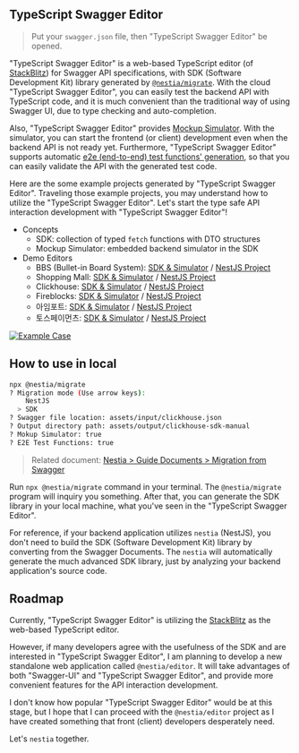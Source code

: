 
## TypeScript Swagger Editor
<EditorMovie mode="sdk" />

> Put your `swagger.json` file, then "TypeScript Swagger Editor" be opened.

"TypeScript Swagger Editor" is a web-based TypeScript editor (of [StackBlitz](https://stackblitz.com/)) for Swagger API specifications, with SDK (Software Development Kit) library generated by [`@nestia/migrate`](./migrate). With the cloud "TypeScript Swagger Editor", you can easily test the backend API with TypeScript code, and it is much convenient than the traditional way of using Swagger UI, due to type checking and auto-completion.

Also, "TypeScript Swagger Editor" provides [Mockup Simulator](./sdk/simulator). With the simulator, you can start the frontend (or client) development even when the backend API is not ready yet. Furthermore, "TypeScript Swagger Editor" supports automatic [e2e (end-to-end) test functions' generation](./sdk/e2e), so that you can easily validate the API with the generated test code.

Here are the some example projects generated by "TypeScript Swagger Editor". Traveling those example projects, you may understand how to utilize the "TypeScript Swagger Editor". Let's start the type safe API interaction development with "TypeScript Swagger Editor"!

  - Concepts
    - SDK: collection of typed `fetch` functions with DTO structures
    - Mockup Simulator: embedded backend simulator in the SDK
  - Demo Editors
    - BBS (Bullet-in Board System): [SDK & Simulator](https://stackblitz.com/edit/yyf3nl?file=README.md,test%2Fstart.ts&startScript=swagger&startScript=hello) / [NestJS Project](https://stackblitz.com/edit/jjqnuw?file=README.md&startScript=build:test,test)
    - Shopping Mall: [SDK & Simulator](https://stackblitz.com/edit/eue3bo?file=README.md,test%2Fstart.ts&startScript=swagger&startScript=hello) / [NestJS Project](https://stackblitz.com/edit/1g6adb?file=README.md&startScript=build:test,test)
    - Clickhouse: [SDK & Simulator](https://stackblitz.com/edit/p5y9u3?file=README.md,test%2Fstart.ts&startScript=swagger&startScript=hello) / [NestJS Project](https://stackblitz.com/edit/fzenpq?file=README.md&startScript=build:test,test)
    - Fireblocks: [SDK & Simulator](https://stackblitz.com/edit/jvdf9f?file=README.md,test%2Fstart.ts&startScript=swagger&startScript=hello) / [NestJS Project](https://stackblitz.com/edit/rraebz?file=README.md&startScript=build:test,test)
    - 아임포트: [SDK & Simulator](https://stackblitz.com/edit/ldlfqp?file=README.md,test%2Fstart.ts&startScript=swagger&startScript=hello) / [NestJS Project](https://stackblitz.com/edit/5wzs6p?file=README.md&startScript=build:test,test)
    - 토스페이먼츠: [SDK & Simulator](https://stackblitz.com/edit/hdtksu?file=README.md,test%2Fstart.ts&startScript=swagger&startScript=hello) / [NestJS Project](https://stackblitz.com/edit/ssvg4n?file=README.md&startScript=build:test,test)

[![Example Case](/images/editor/stackblitz.png)](https://stackblitz.com/edit/eue3bo?file=README.md,test%2Fstart.ts&startScript=swagger&startScript=hello)




## How to use in local
```bash
npx @nestia/migrate
? Migration mode (Use arrow keys):
    NestJS
  > SDK
? Swagger file location: assets/input/clickhouse.json
? Output directory path: assets/output/clickhouse-sdk-manual
? Mokup Simulator: true
? E2E Test Functions: true
```

> Related document: [Nestia > Guide Documents > Migration from Swagger](./migrate)

Run `npx @nestia/migrate` command in your terminal. The `@nestia/migrate` program will inquiry you something. After that, you can generate the SDK library in your local machine, what you've seen in the "TypeScript Swagger Editor".

For reference, if your backend application utilizes `nestia` (NestJS), you don't need to build the SDK (Software Development Kit) library by converting from the Swagger Documents. The `nestia` will automatically generate the much advanced SDK library, just by analyzing your backend application's source code.




## Roadmap
Currently, "TypeScript Swagger Editor" is utilizing the [StackBlitz](https://stackblitz.com/) as the web-based TypeScript editor. 

However, if many developers agree with the usefulness of the SDK and are interested in "TypeScript Swagger Editor", I am planning to develop a new standalone web application called `@nestia/editor`. It will take advantages of both "Swagger-UI" and "TypeScript Swagger Editor", and provide more convenient features for the API interaction development.

I don't know how popular "TypeScript Swagger Editor" would be at this stage, but I hope that I can proceed with the `@nestia/editor` project as I have created something that front (client) developers desperately need.

Let's `nestia` together.